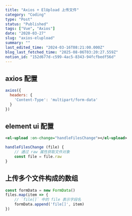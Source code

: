 ```yaml
---
title: "Axios + ElUpload 上传文件"
category: "Coding"
type: "Post"
status: "Published"
tags: ["Vue", "Axios"]
date: "2020-03-27"
slug: "axios-elupload"
summary: ""
last_edited_time: "2024-03-16T08:21:00.000Z"
blog_last_fetched_time: "2025-08-06T03:20:27.559Z"
notion_id: "152d677d-c599-4ac5-8343-94fcfbedf56d"
---
```



## axios 配置


```javascript
axios({
  headers: {
    'Content-Type': 'multipart/form-data' 
  }
})
```


## element ui 配置


```xml
<el-upload :on-change="handleFilesChange"></el-upload>
```


```javascript
handleFilesChange (file) {
	// 通过 raw 属性获取文件对象
	const file = file.raw
}
```


## 上传多个文件构成的数组


```javascript
const formData = new FormData()
files.map(item => {
	// `file[]` 中的 file 表示字段名
	formData.append('file[]', item)
})
```


